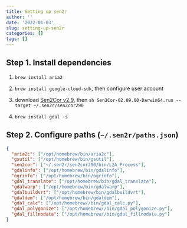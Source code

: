 ```yaml
---
title: Setting up sen2r
author: ''
date: '2022-01-03'
slug: setting-up-sen2r
categories: []
tags: []
---
```


## Step 1. Install dependencies

1. `brew install aria2`

2. `brew install google-cloud-sdk`, then configure user account

3. download [Sen2Cor v2.9](http://step.esa.int/main/snap-supported-plugins/sen2cor/sen2cor-v2-9/), then `sh Sen2Cor-02.09.00-Darwin64.run --target ~/.sen2r/sen2cor290`

4. `brew install gdal -s`

## Step 2. Configure paths (`~/.sen2r/paths.json`)

```json
{
  "aria2c": ["/opt/homebrew/bin/aria2c"],
  "gsutil": ["/opt/homebrew/bin/gsutil"],
  "sen2cor": ["~/.sen2r/sen2cor290/bin/L2A_Process"],
  "gdalinfo": ["/opt/homebrew/bin/gdalinfo"],
  "ogrinfo": ["/opt/homebrew/bin/ogrinfo"],
  "gdal_translate": ["/opt/homebrew/bin/gdal_translate"],
  "gdalwarp": ["/opt/homebrew/bin/gdalwarp"],
  "gdalbuildvrt": ["/opt/homebrew/bin/gdalbuildvrt"],
  "gdaldem": ["/opt/homebrew/bin/gdaldem"],
  "gdal_calc": ["/opt/homebrew//bin/gdal_calc.py"],
  "gdal_polygonize": ["/opt/homebrew//bin/gdal_polygonize.py"],
  "gdal_fillnodata": ["/opt/homebrew//bin/gdal_fillnodata.py"]
}
```
